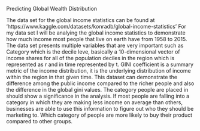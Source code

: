 Predicting Global Wealth Distribution

The data set for the global income statistics can be found at 'https://www.kaggle.com/datasets/konradb/global-income-statistics' 
For my data set I will be analying the global income statistics to demonstrate how much income most people that live on earth have from 1958 to 2015. The data set presents multiple variables that are very important such as Category which is the decile leve, basically a 10-dimensional vector of income shares for all of the population deciles in the region which is represented as r and in time represented by t. GINI coefficient is a summary metric of the income distribution, it is the underlying distribution of income within the region in that given time. This dataset can demonstrate the difference among the public income compared to the richer people and also the difference in the global gini values. The category people are placed in should show a significance in the analysis. If most people are falling into a category in which they are making less income on average than others, businesses are able to use this information to figure out who they should be marketing to. Which category of people are more likely to buy their product compared to other groups. 
